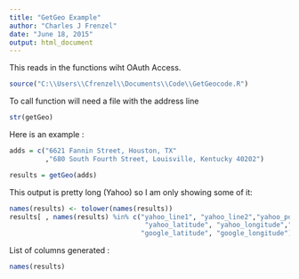 ```yaml
---
title: "GetGeo Example"
author: "Charles J Frenzel"
date: "June 18, 2015"
output: html_document
---
```


This reads in the functions wiht OAuth Access.

```r
source("C:\\Users\\Cfrenzel\\Documents\\Code\\GetGeocode.R")
```

To call function will need a file with the address line

```r
str(getGeo)
```

Here is an example :

```r
adds = c("6621 Fannin Street, Houston, TX"
         ,"680 South Fourth Street, Louisville, Kentucky 40202")

results = getGeo(adds)
```

This output is pretty long (Yahoo) so I am only showing some of it:

```r
names(results) <- tolower(names(results))
results[ , names(results) %in% c("yahoo_line1", "yahoo_line2","yahoo_postal",
                                  "yahoo_latitude", "yahoo_longitude","yahoo_radius",
                                 "google_latitude", "google_longitude") ]
```

List of columns generated :

```r
names(results)
```

